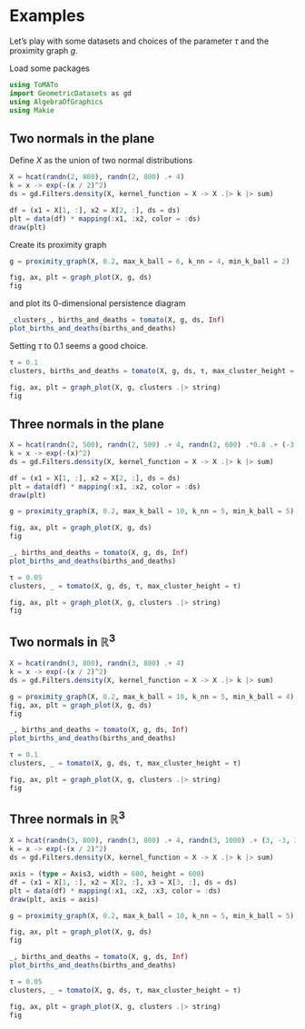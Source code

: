 # Examples

Let's play with some datasets and choices of the parameter $\tau$ and the proximity graph $g$.

Load some packages

```julia
using ToMATo
import GeometricDatasets as gd
using AlgebraOfGraphics
using Makie
```

## Two normals in the plane

Define $X$ as the union of two normal distributions

```julia
X = hcat(randn(2, 800), randn(2, 800) .+ 4)
k = x -> exp(-(x / 2)^2)
ds = gd.Filters.density(X, kernel_function = X -> X .|> k |> sum)

df = (x1 = X[1, :], x2 = X[2, :], ds = ds)
plt = data(df) * mapping(:x1, :x2, color = :ds)
draw(plt)
```

Create its proximity graph

```julia
g = proximity_graph(X, 0.2, max_k_ball = 6, k_nn = 4, min_k_ball = 2)

fig, ax, plt = graph_plot(X, g, ds)
fig
```

and plot its 0-dimensional persistence diagram

```julia
_clusters_, births_and_deaths = tomato(X, g, ds, Inf)
plot_births_and_deaths(births_and_deaths)
```

Setting $\tau$ to 0.1 seems a good choice.

```julia
τ = 0.1
clusters, births_and_deaths = tomato(X, g, ds, τ, max_cluster_height = τ)

fig, ax, plt = graph_plot(X, g, clusters .|> string)
fig
```


## Three normals in the plane

```julia
X = hcat(randn(2, 500), randn(2, 500) .+ 4, randn(2, 600) .*0.8 .+ (-3, 3))
k = x -> exp(-(x)^2)
ds = gd.Filters.density(X, kernel_function = X -> X .|> k |> sum)

df = (x1 = X[1, :], x2 = X[2, :], ds = ds)
plt = data(df) * mapping(:x1, :x2, color = :ds)
draw(plt)
```

```julia
g = proximity_graph(X, 0.2, max_k_ball = 10, k_nn = 5, min_k_ball = 5)

fig, ax, plt = graph_plot(X, g, ds)
fig
```

```julia
_, births_and_deaths = tomato(X, g, ds, Inf)
plot_births_and_deaths(births_and_deaths)
```

```julia
τ = 0.05
clusters, _ = tomato(X, g, ds, τ, max_cluster_height = τ)

fig, ax, plt = graph_plot(X, g, clusters .|> string)
fig
```


## Two normals in $\mathbb{R}^3$

```julia
X = hcat(randn(3, 800), randn(3, 800) .+ 4)
k = x -> exp(-(x / 2)^2)
ds = gd.Filters.density(X, kernel_function = X -> X .|> k |> sum)

g = proximity_graph(X, 0.2, max_k_ball = 10, k_nn = 5, min_k_ball = 4)
fig, ax, plt = graph_plot(X, g, ds)
fig
```

```julia
_, births_and_deaths = tomato(X, g, ds, Inf)
plot_births_and_deaths(births_and_deaths)
```

```julia
τ = 0.1
clusters, _ = tomato(X, g, ds, τ, max_cluster_height = τ)

fig, ax, plt = graph_plot(X, g, clusters .|> string)
fig
```

## Three normals in $\mathbb{R}^3$

```julia
X = hcat(randn(3, 800), randn(3, 800) .+ 4, randn(3, 1000) .+ (3, -3, 3))
k = x -> exp(-(x / 2)^2)
ds = gd.Filters.density(X, kernel_function = X -> X .|> k |> sum)

axis = (type = Axis3, width = 600, height = 600)
df = (x1 = X[1, :], x2 = X[2, :], x3 = X[3, :], ds = ds)
plt = data(df) * mapping(:x1, :x2, :x3, color = :ds)
draw(plt, axis = axis)

```

```julia
g = proximity_graph(X, 0.2, max_k_ball = 10, k_nn = 5, min_k_ball = 5)

fig, ax, plt = graph_plot(X, g, ds)
fig
```

```julia
_, births_and_deaths = tomato(X, g, ds, Inf)
plot_births_and_deaths(births_and_deaths)
```

```julia
τ = 0.05
clusters, _ = tomato(X, g, ds, τ, max_cluster_height = τ)

fig, ax, plt = graph_plot(X, g, clusters .|> string)
fig
```